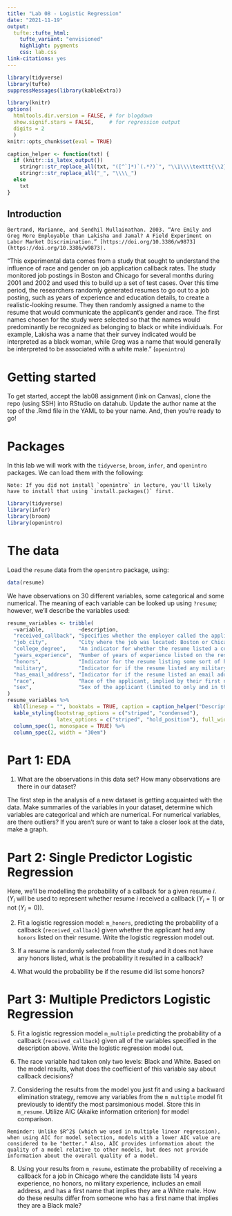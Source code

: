 ```yaml
---
title: "Lab 08 - Logistic Regression"
date: "2021-11-19"
output: 
  tufte::tufte_html:
    tufte_variant: "envisioned"
    highlight: pygments
    css: lab.css
link-citations: yes
---
```


```r
library(tidyverse)
library(tufte)
suppressMessages(library(kableExtra))

library(knitr)
options(
  htmltools.dir.version = FALSE, # for blogdown
  show.signif.stars = FALSE,     # for regression output
  digits = 2
  )
knitr::opts_chunk$set(eval = TRUE)

caption_helper <- function(txt) {
  if (knitr::is_latex_output())
    stringr::str_replace_all(txt, "([^`]*)`(.*?)`", "\\1\\\\texttt{\\2}") %>%
    stringr::str_replace_all("_", "\\\\_")
  else
    txt
}
```

## Introduction

```marginfigure
Bertrand, Marianne, and Sendhil Mullainathan. 2003. “Are Emily and Greg More Employable than Lakisha and Jamal? A Field Experiment on Labor Market Discrimination.” [https://doi.org/10.3386/w9873](https://doi.org/10.3386/w9873).
````

"This experimental data comes from a study that sought to understand the influence of race and gender on job application callback rates. The study monitored job postings in Boston and Chicago for several months during 2001 and 2002 and used this to build up a set of test cases. Over this time period, the researchers randomly generated resumes to go out to a job posting, such as years of experience and education details, to create a realistic-looking resume. They then randomly assigned a name to the resume that would communicate the applicant's gender and race. The first names chosen for the study were selected so that the names would predominantly be recognized as belonging to black or white individuals. For example, Lakisha was a name that their survey indicated would be interpreted as a black woman, while Greg was a name that would generally be interpreted to be associated with a white male." (`openintro`)



# Getting started

To get started, accept the lab08 assignment (link on Canvas), clone the repo (using SSH) into RStudio on datahub. Update the author name at the top of the .Rmd file in the YAML to be your name. And, then you're ready to go!

# Packages

In this lab we will work with the `tidyverse`, `broom`, `infer`, and `openintro` packages. We can load them with the following:

```marginfigure
Note: If you did not install `openintro` in lecture, you'll likely have to install that using `install.packages()` first.
````


```r
library(tidyverse) 
library(infer)
library(broom)
library(openintro)
```

# The data

Load the `resume` data from the `openintro` package, using:

```r
data(resume)
```

We have observations on 30 different variables, some categorical and some 
numerical. The meaning of each variable can be looked up using `?resume`; however, we'll describe the variables used:

```r
resume_variables <- tribble(
  ~variable,           ~description,
  "received_callback", "Specifies whether the employer called the applicant following submission of the application for the job.",
  "job_city",          "City where the job was located: Boston or Chicago.",
  "college_degree",    "An indicator for whether the resume listed a college degree.",
  "years_experience",  "Number of years of experience listed on the resume.",
  "honors",            "Indicator for the resume listing some sort of honors, e.g. employee of the month.",
  "military",          "Indicator for if the resume listed any military experience.",
  "has_email_address", "Indicator for if the resume listed an email address for the applicant.",
  "race",              "Race of the applicant, implied by their first name listed on the resume.",
  "sex",               "Sex of the applicant (limited to only and in this study), implied by the first name listed on the resume."
)
resume_variables %>%
  kbl(linesep = "", booktabs = TRUE, caption = caption_helper("Descriptions of nine variables from the `resume` dataset. Many of the variables are indicator variables, meaning they take the value 1 if the specified characteristic is present and 0 otherwise.")) %>%
  kable_styling(bootstrap_options = c("striped", "condensed"), 
                latex_options = c("striped", "hold_position"), full_width = TRUE) %>%
  column_spec(1, monospace = TRUE) %>%
  column_spec(2, width = "30em")
```


# Part 1: EDA

1.  What are the observations in this data set? How many observations are there in our dataset?

The first step in the analysis of a new dataset is getting acquainted with the data.
Make summaries of the variables in your dataset, determine  which variables are 
categorical and which are numerical. For numerical variables, are there outliers? 
If you aren't sure or want to take a closer look at the data, make a graph.

# Part 2: Single Predictor Logistic Regression

Here, we'll be modelling the probability of a callback for a given resume $i$. ($Y_i$ will be used to represent whether resume $i$ received a callback ($Y_i=1$) or not ($Y_i=0$)).

2. Fit a logistic regression model: `m_honors`, predicting the probability of a callback (`received_callback`) given whether the applicant had any `honors` listed on their resume. Write the logistic regression model out.

3. If a resume is randomly selected from the study and it does not have any honors listed, what is the probability it resulted in a callback?

4. What would the probability be if the resume did list some honors?

# Part 3: Multiple Predictors Logistic Regression

5. Fit a logistic regression model `m_multiple` predicting the probability of a callback (`received_callback`) given all of the variables specified in the description above. Write the logistic regression model out.

6. The race variable had taken only two levels: Black and White. Based on the model results, what does the coefficient of this variable say about callback decisions?


7. Considering the results from the model you just fit and using a backward elimination strategy, remove any variables from the `m_multiple` model fit previously to identify the most parsimonious model. Store this in `m_resume`. Utilize AIC (Akaike information criterion) for model comparison.

```marginfigure
Reminder: Unlike $R^2$ (which we used in multiple linear regression), when using AIC for model selection, models with a lower AIC value are considered to be "better." Also, AIC provides information about the quality of a model relative to other models, but does not provide information about the overall quality of a model.
````

8. Using your results from `m_resume`, estimate the probability of receiving a callback for a job in Chicago where the candidate lists 14 years experience, no honors, no military experience, includes an email address, and has a first name that implies they are a White male. How do these results differ from someone who has a first name that implies they are a Black male? 
